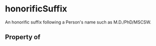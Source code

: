   

# honorificSuffix

An honorific suffix following a Person's name such as M.D./PhD/MSCSW.

## Property of



